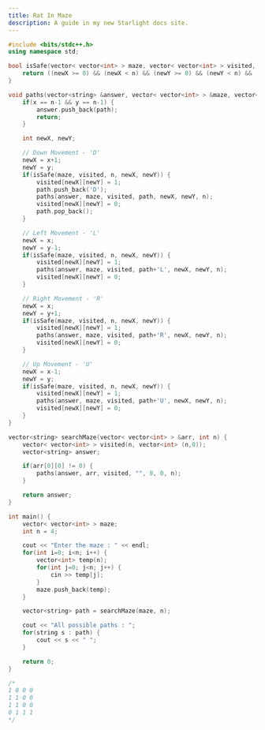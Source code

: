 ```yaml
---
title: Rat In Maze
description: A guide in my new Starlight docs site.
---
```


```c++
#include <bits/stdc++.h>
using namespace std;

bool isSafe(vector< vector<int> > maze, vector< vector<int> > visited, int n, int newX, int newY) {
    return ((newX >= 0) && (newX < n) && (newY >= 0) && (newY < n) && (maze[newX][newY] == 1) && (visited[newX][newY] == 0));
}

void paths(vector<string> &answer, vector< vector<int> > &maze, vector< vector<int> > &visited, string path, int x, int y, int n) {
    if(x == n-1 && y == n-1) {
        answer.push_back(path);
        return;
    }

    int newX, newY;

    // Down Movement - 'D'
    newX = x+1;
    newY = y;
    if(isSafe(maze, visited, n, newX, newY)) {
        visited[newX][newY] = 1;
        path.push_back('D');
        paths(answer, maze, visited, path, newX, newY, n);
        visited[newX][newY] = 0;
        path.pop_back();
    }

    // Left Movement - 'L'
    newX = x;
    newY = y-1;
    if(isSafe(maze, visited, n, newX, newY)) {
        visited[newX][newY] = 1;
        paths(answer, maze, visited, path+'L', newX, newY, n);
        visited[newX][newY] = 0;
    }

    // Right Movement - 'R'
    newX = x;
    newY = y+1;
    if(isSafe(maze, visited, n, newX, newY)) {
        visited[newX][newY] = 1;
        paths(answer, maze, visited, path+'R', newX, newY, n);
        visited[newX][newY] = 0;
    }

    // Up Movement - 'U'
    newX = x-1;
    newY = y;
    if(isSafe(maze, visited, n, newX, newY)) {
        visited[newX][newY] = 1;
        paths(answer, maze, visited, path+'U', newX, newY, n);
        visited[newX][newY] = 0;
    }
}

vector<string> searchMaze(vector< vector<int> > &arr, int n) {
    vector< vector<int> > visited(n, vector<int> (n,0));
    vector<string> answer;

    if(arr[0][0] != 0) {
        paths(answer, arr, visited, "", 0, 0, n);
    }

    return answer;
}

int main() {
    vector< vector<int> > maze;
    int n = 4;

    cout << "Enter the maze : " << endl;
    for(int i=0; i<n; i++) {
        vector<int> temp(n);
        for(int j=0; j<n; j++) {
            cin >> temp[j];
        }
        maze.push_back(temp);
    }

    vector<string> path = searchMaze(maze, n);

    cout << "All possible paths : ";
    for(string s : path) {
        cout << s << " ";
    }

    return 0;
}

/*
1 0 0 0
1 1 0 0
1 1 0 0
0 1 1 1
*/
```